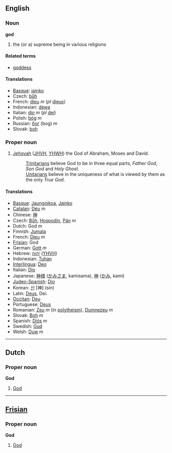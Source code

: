 ==English==

===Noun===
'''god'''

#the (or a) supreme being in various religions

====Related terms====
*[[goddess]]

====Translations====
*[[Basque]]: [[jainko]]
*Czech: [[bůh]]
*French: [[dieu]] ''m'' (''pl'' [[dieux]])
*Indonesian: [[dewa]]
*Italian: [[dio]] ''m'' (''pl'' [[dei]])
*Polish: [[bóg]] ''m''
*Russian: [[бoг]] (bog) ''m''
*Slovak: [[boh]]

===Proper noun===

# [[Jehovah]] ([[JHVH]], [[YHWH]]) the God of Abraham, Moses and David.
#:[[Trinitarian]]s believe God to be in three equal parts, ''Father God'', ''Son God'' and ''Holy Ghost''.
#:[[Unitarian]]s believe in the uniqueness of what is viewed by them as the only ''True God''.

====Translations====
*[[Basque]]: [[Jaungoikoa]], [[Jainko]]
*[[Catalan]]: [[Déu]] ''m''
*Chinese: [[神]]
*Czech: [[Bůh]], [[Hospodin]], [[Pán]] ''m''
*Dutch: God ''m''
*Finnish: [[Jumala]]
*French: [[Dieu]] ''m''
*[[Frisian]]: God
*German: [[Gott]] ''m''
*Hebrew: [[יהוה]] ([[YHVH]])
*Indonesian: [[Tuhan]]
*[[Interlingua]]: [[Deo]]
*Italian: [[Dio]]
*Japanese: [[神様]] ([[かみさま]], kamisama), [[神]] ([[かみ]], kami)
*[[Judeo-Spanish]]: [[Dio]]
*Korean: [[신]] [神] (sin)
*Latin: [[Deus]], Dei.
*[[Occitan]]: [[Deu]]
*Portuguese: [[Deus]]
*Romanian: [[Zeu]] ''m'' (in [[polytheism]]), [[Dumnezeu]] ''m''
*Slovak: [[Boh]] ''m''
*Spanish: [[Diós]] ''m''
*Swedish: [[Gud]]
*Welsh: [[Duw]] ''m''

----
==Dutch==
===Proper noun===
'''God'''

#[[God]]

----
==[[Frisian]]==
===Proper noun===
'''God'''

#[[God]]
